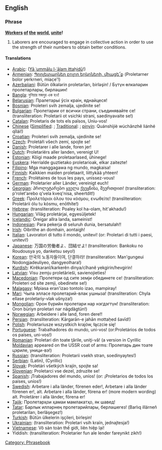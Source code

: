 ==English==

===Phrase===
'''[[worker|Worker]]s [[of]] [[the]] [[world]], [[unite]]!'''

# Laborers are encouraged to engage in collective action in order to use the strength of their numbers to obtain better conditions.

====Translations====
{{trans-top}}
*[[Arabic]]: {{archar| ![[يا عمال العالم اتحدوا ]]}} ([[Yā ʿummālu l-ʿālam ittaḥidū]]!)
*[[Armenian]]: [[Պրոլետարներ բոլոր երկրների, միացե՜ք]] (Proletarner bolor yerkrneri, miac̣e'{{Unicode|ḳ}}!)
*[[Azerbaijani|Azerbaijani]]: Bütün ölkələrin proletarları, birləşin! / Бүтүн өлкәләрин пролетарлары, бирләшин! 
*[[Bangla]]: দুনিয়ার মজদুর এক হও!
*[[Belarusian|Belarusian]]: Пралетарыі ўсіх краін, яднайцеся!
*[[Bosnian|Bosnian]]: Proleteri svih zemalja, ujedinite se!
*[[Bulgarian|Bulgarian]]: Пролетарии от всички страни, съединявайте се! (transliteration: Proletarii ot vsichki strani, saedinyavaite se!)
*[[Catalan|Catalan]]: Proletaris de tots els països, Uniu-vos!
*[[Chinese|Chinese]] ([[Simplified Chinese characters|Simplified]]: {{lang|zh-hans|全世界无产者联合起来!}}; [[Traditional Chinese characters|Traditional]]: {{lang|zh-hant|全世界無產者聯合起來!}}; [[pinyin]]: Quánshìjiè wúchǎnzhě liánhé qǐlái!)
*[[Croatian|Croatian]]: Proleteri svih zemalja, ujedinite se!
*[[Czech|Czech]]: Proletáři všech zemí, spojte se!
*[[Danish|Danish]]: Proletarer i alle lande, foren jer!
*[[Dutch|Dutch]]: Proletariërs aller landen, verenigt U!
*[[Estonian|Estonian]]: Kõigi maade proletaarlased, ühinege!
*[[Basque|Euskera]]: Herrialde guztietako proletarioak, elkar zaitezte!
*[[Filipino|Filipino]]: Mga manggagawa ng mundo, magkaisa!
*[[Finnish|Finnish]]: Kaikkien maiden proletaarit, liittykää yhteen!
*[[French|French]]: Prolétaires de tous les pays, unissez-vous!
*[[German|German]]: Proletarier aller Länder, vereinigt euch!
*[[Georgian|Georgian]]: პროლეტარებო ყველა ქვეყნისა, შეერთდით! (transliteration: p'rolet'arebo q'vela kveq'nisa, sheertdit!)
*[[Greek|Greek]]: Προλετάριοι όλου του κόσμου, ενωθείτε! (transliteration: Proletárii ólu tu kósmu, enōthíte!)
*[[Hebrew|Hebrew]]: {{lang|he|!פועלי כל העולם התאחדו}} (transliteration: Poaley kol ha-olam, hit'akhadu!)
*[[Hungarian|Hungarian]]: Világ proletárjai, egyesüljetek!
*[[Icelandic|Icelandic]]: Öreigar allra landa, sameinist!
*[[Indonesian|Indonesian]]: Para pekerja di seluruh dunia, bersatulah!!
*[[Irish|Irish]]: Oibrithe an domhain, aontaigh!
*[[Italian|Italian]]: Lavoratori di tutto il mondo, unitevi! (or: Proletari di tutti i paesi, unitevi!)
*[[Japanese|Japanese]]: 万国の労働者よ、団結せよ! (transliteration: Bankoku no Roudousya yo, danketsu seyo!)
*[[Korean|Korean]]: 만국의 노동자들이여, 단결하라! (transliteration: Man'gungeui Nodongjadeuliyeo, dangyeolhara!)
*[[Kurdish|Kurdish]]: Kirêkaranî/karkerên dinya/cîhanê yekgirin/hevgirin!
*[[Latvian|Latvian]]: Visu zemju proletārieši, savienojieties!
*[[Macedonian|Macedonian]]: Пролетери од сите земји обединете се! (transliteration: Proleteri od site zemji, obedinete se!)
*[[Malagasy|Malagasy]]: Mpiasa eran'izao tontolo izao, mampiray!
*[[Mari|Mari]]: Чыла элласе пролетарий-влак ушныза! (transliteration: Chyla ellase proletariy-vlak ušnyza!)
*[[Mongolian|Mongolian]]: Орон бүрийн пролетари нар нэгдэгтүн! (transliteration: Oron büriyn proletari nar nägdägtün!) 
*[[Norwegian|Norwegian]]: Arbeidere i alle land, foren dere!!
*[[Persian|Persian]]: {{lang|fa| کارگران جهان متحد شوید }} (transliteration: Kārgarān-e jahān mottaḥed šavīd!)
*[[Polish|Polish]]: Proletariusze wszystkich krajów, łączcie się!
*[[Portuguese|Portuguese]]: Trabalhadores do mundo, uni-vos!  (or:Proletários de todos os paí­ses, uni-vos!)
*[[Romanian|Romanian]]: Proletari din toate ţările, uniţi-vă! (a version in Cyrillic [[Moldavian|Moldavian]] appeared on the USSR coat of arms: Пролетарь дин тоате цэриле, уници-вэ!)
*[[Russian|Russian]]: {{lang|ru|Пролетарии всех стран, соединяйтесь!}} (transliteration: Proletarii vsekh stran, soedinyaytes!)
*[[Serbian|Serbian]]: {{lang|hr|Proleteri svih zemalja, ujedinite se!}} (Latin), {{lang|sr|Пролетери свих земаља, уједините се!}} (Cyrillic)
*[[Slovak|Slovak]]: Proletári všetkých krajín, spojte sa!
*[[Slovenian|Slovenian]]: Proletarci vse dezel, zdruzite se!
*[[Spanish|Spanish]]: ¡Trabajadores del mundo, uníos! (or: ¡Proletarios de todos los países, uní­os!)
*[[Swedish|Swedish]]: Arbetare i alla länder, förenen eder!, Arbetare i alla länder förenen er!, alt. Arbetare i alla länder, förena er! (more modern wording) alt. Proletärer i alla länder, förena er!
*[[Tajik|Tajik]]: Пролетарҳои ҳамаи мамлакатҳо, як шавед!
*[[Tatar|Tatar]]: Барлык илләрнең пролетарийлары, берләшегез! (Barlıq illärneñ proletariları, berläşegez!)
*[[Turkish|Turkish]]: Bütün ülkelerin işçileri, birleşin!
*[[Ukrainian|Ukrainian]]: {{lang|uk|Пролетарі всіх країн, єднайтеся!}} (transliteration: Proletari vsih kraïn, jednajtesja!)
*[[Vietnamese|Vietnamese]]: Vô sản toàn thế giới, liên hiệp lại!
*Yiddish: {{lang|yi|!פראָלעטאריער פון אלע לענדער, פאראייניקט זיך}} (transliteration: Proletarier fun ale lender fareynikt zikh!)
{{trans-bottom}}

[[Category: Phrasebook]]